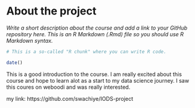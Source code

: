 
# About the project

*Write a short description about the course and add a link to your GitHub repository here. This is an R Markdown (.Rmd) file so you should use R Markdown syntax.*

```r
# This is a so-called "R chunk" where you can write R code.

date()

```
This is a good introduction to the course. 
I am really excited about this course and hope to learn alot as a start to my data science journey.
I saw this coures on weboodi and was really interested.


my link: https://github.com/swachiye/IODS-project
